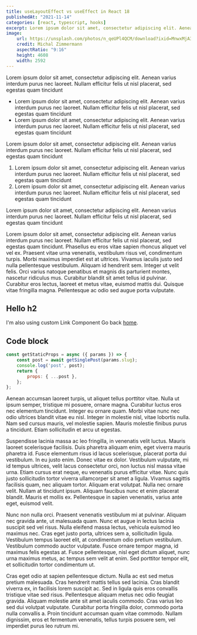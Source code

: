 ```yaml
---
title: useLayoutEffect vs useEffect in React 18
publishedAt: "2021-11-14"
categories: [react, typescript, hooks]
excerpt: Lorem ipsum dolor sit amet, consectetur adipiscing elit. Aenean varius interdum purus nec laoreet. Nullam efficitur felis ut nisl placerat, sed egestas quam tincidunt
image:
    url: https://unsplash.com/photos/n_qeUPl4QCM/download?ixid=MnwxMjA3fDB8MXxzZWFyY2h8MXx8OSUzQTE2fHwwfHx8fDE2Mzc0ODU2Nzc&force=true
    credit: Michal Zimmermann
    aspectRatio: "9:16"
    height: 4608
    width: 2592
---
```


<my-sidenote-info>Lorem ipsum dolor sit amet, consectetur adipiscing elit. Aenean varius interdum purus nec laoreet. Nullam efficitur felis ut nisl placerat, sed egestas quam tincidunt</my-sidenote-info>

* Lorem ipsum dolor sit amet, consectetur adipiscing elit. Aenean varius interdum purus nec laoreet. Nullam efficitur felis ut nisl placerat, sed egestas quam tincidunt
* Lorem ipsum dolor sit amet, consectetur adipiscing elit. Aenean varius interdum purus nec laoreet. Nullam efficitur felis ut nisl placerat, sed egestas quam tincidunt

<my-sidenote-success>Lorem ipsum dolor sit amet, consectetur adipiscing elit. Aenean varius interdum purus nec laoreet. Nullam efficitur felis ut nisl placerat, sed egestas quam tincidunt</my-sidenote-success>

1. Lorem ipsum dolor sit amet, consectetur adipiscing elit. Aenean varius interdum purus nec laoreet. Nullam efficitur felis ut nisl placerat, sed egestas quam tincidunt
2. Lorem ipsum dolor sit amet, consectetur adipiscing elit. Aenean varius interdum purus nec laoreet. Nullam efficitur felis ut nisl placerat, sed egestas quam tincidunt

<my-sidenote-warning>Lorem ipsum dolor sit amet, consectetur adipiscing elit. Aenean varius interdum purus nec laoreet. Nullam efficitur felis ut nisl placerat, sed egestas quam tincidunt</my-sidenote-warning>

Lorem ipsum dolor sit amet, consectetur adipiscing elit. Aenean varius interdum purus nec laoreet. Nullam efficitur felis ut nisl placerat, sed egestas quam tincidunt. Phasellus eu eros vitae sapien rhoncus aliquet vel vel ex. Praesent vitae urna venenatis, vestibulum risus vel, condimentum turpis. Morbi maximus imperdiet est at ultrices. Vivamus iaculis justo sed nulla pellentesque vestibulum. Aliquam id hendrerit sem. Integer ut velit felis. Orci varius natoque penatibus et magnis dis parturient montes, nascetur ridiculus mus. Curabitur blandit sit amet tellus id pulvinar. Curabitur eros lectus, laoreet et metus vitae, euismod mattis dui. Quisque vitae fringilla magna. Pellentesque ac odio sed augue porta vulputate.

## Hello h2
I'm also using custom Link Component
Go back [home](/).

## Code block

```js
const getStaticProps = async ({ params }) => {
    const post = await getSinglePost(params.slug);
    console.log('post', post);
    return {
        props: { ...post },
    };
};
```
Aenean accumsan laoreet turpis, ut aliquet tellus porttitor vitae. Nulla ut ipsum semper, tristique mi posuere, ornare magna. Curabitur luctus eros nec elementum tincidunt. Integer eu ornare quam. Morbi vitae nunc nec odio ultrices blandit vitae eu nisl. Integer in molestie nisl, vitae lobortis nulla. Nam sed cursus mauris, vel molestie sapien. Mauris molestie finibus purus a tincidunt. Etiam sollicitudin et arcu ut egestas.

Suspendisse lacinia massa ac leo fringilla, in venenatis velit luctus. Mauris laoreet scelerisque facilisis. Duis pharetra aliquam enim, eget viverra mauris pharetra id. Fusce elementum risus id lacus scelerisque, placerat porta dui vestibulum. In eu justo enim. Donec vitae ex dolor. Vestibulum vulputate, mi id tempus ultrices, velit lacus consectetur orci, non luctus nisl massa vitae urna. Etiam cursus erat neque, eu venenatis purus efficitur vitae. Nunc quis justo sollicitudin tortor viverra ullamcorper sit amet a ligula. Vivamus sagittis facilisis quam, nec aliquam tortor. Aliquam erat volutpat. Nulla nec ornare velit. Nullam at tincidunt ipsum. Aliquam faucibus nunc et enim placerat blandit. Mauris et mollis ex. Pellentesque in sapien venenatis, varius ante eget, euismod velit.

Nunc non nulla orci. Praesent venenatis vestibulum mi at pulvinar. Aliquam nec gravida ante, ut malesuada quam. Nunc et augue in lectus lacinia suscipit sed vel risus. Nulla eleifend massa lectus, vehicula euismod leo maximus nec. Cras eget justo porta, ultrices sem a, sollicitudin ligula. Vestibulum tempus laoreet elit, at condimentum odio pretium vestibulum. Vestibulum commodo auctor vulputate. Fusce ornare tempor magna, id maximus felis egestas at. Fusce pellentesque, nisl eget dictum aliquet, nunc urna maximus metus, ac tempus sem velit at enim. Sed porttitor tempor elit, et sollicitudin tortor condimentum ut.

Cras eget odio at sapien pellentesque dictum. Nulla ac est sed metus pretium malesuada. Cras hendrerit mattis tellus sed lacinia. Cras blandit viverra ex, in facilisis lorem suscipit ac. Sed in ligula quis eros convallis tristique vitae sed risus. Pellentesque aliquam metus nec odio feugiat gravida. Aliquam molestie ante sit amet iaculis commodo. Cras varius leo sed dui volutpat vulputate. Curabitur porta fringilla dolor, commodo porta nulla convallis a. Proin tincidunt accumsan quam vitae commodo. Nullam dignissim, eros et fermentum venenatis, tellus turpis posuere sem, vel imperdiet purus leo rutrum mi.
